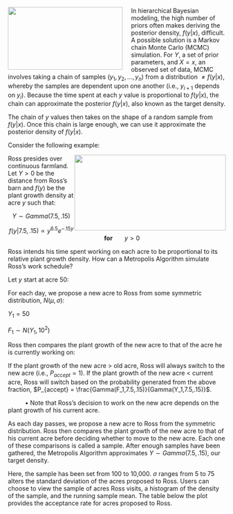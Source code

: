 <img src="http://images1.wikia.nocookie.net/__cb20120728230149/smallville/images/8/89/Metropolis2013.png" width="265" height="145" align="left" style="margin-right: 20px;">

In hierarchical Bayesian modeling, the high number of priors often makes deriving the posterior density, $f(y|x)$, difficult. A possible solution is a Markov chain Monte Carlo (MCMC) simulation. For $Y$, a set of prior parameters, and $X=x$, an observed set of data, MCMC involves taking a chain of samples ($y_1,y_2,...,y_n$) from a distribution $\neq f(y|x)$, whereby the samples are dependent upon one another (i.e., $y_{i+1}$ depends on $y_i$). Because the time spent at each $y$ value is proportional to $f(y|x)$, the chain can approximate the posterior $f(y|x)$, also known as the target density.

The chain of $y$ values then takes on the shape of a random sample from $f(y|x)$. Once this chain is large enough, we can use it approximate the posterior density of $f(y|x)$.

Consider the following example:

<img src="http://www.nrcs.usda.gov/Internet/FSE_MEDIA/stelprdb1049230.jpg" style="float:right" width="350" height="175">

Ross presides over continuous farmland. Let $Y>0$ be the distance from Ross's barn and $f(y)$ be the plant growth density at acre $y$ such that:

<center> $Y \sim Gamma (7.5, .15)$ 

$f(y|7.5,.15) \propto y^{6.5}e^{-.15y}$ &nbsp;&nbsp;&nbsp;&nbsp;&nbsp; <b>for</b> &nbsp;&nbsp;&nbsp;&nbsp;&nbsp; $y > 0$

</center>

Ross intends his time spent working on each acre to be proportional to its relative plant growth density. How can a Metropolis Algorithm simulate Ross's work schedule?

Let $y$ start at acre $50$:

For each day, we propose a new acre to Ross from some symmetric distribution, $N(\mu,\sigma)$:

$Y_1 = 50$

$F_1 \sim N(Y_1,10^2)$

Ross then compares the plant growth of the new acre to that of the acre he is currently working on:

If the plant growth of the new acre > old acre, Ross will always switch to the new acre (i.e., $P_{accept}=1$). If the plant growth of the new acre < current acre, Ross will switch based on the probability generated from the above fraction, $P_{accept} = \frac{Gamma(F_1,7.5,.15)}{Gamma(Y_1,7.5,.15)}$.

&nbsp;&nbsp;&nbsp;&nbsp;&nbsp;&nbsp;&nbsp;&nbsp;&nbsp;&nbsp;&bull; Note that Ross's decision to work on the new acre depends on the plant growth of his current acre.

As each day passes, we propose a new acre to Ross from the symmetric distribution. Ross then compares the plant growth of the new acre to that of his current acre before deciding whether to move to the new acre. Each one of these comparisons is called a sample. After enough samples have been gathered, the Metropolis Algorithm approximates $Y \sim Gamma (7.5, .15)$, our target density. 

Here, the sample has been set from 100 to 10,000. $\sigma$ ranges from 5 to 75 alters the standard deviation of the acres proposed to Ross. Users can choose to view the sample of acres Ross visits, a histogram of the density of the sample, and the running sample mean. The table below the plot provides the acceptance rate for acres proposed to Ross. 